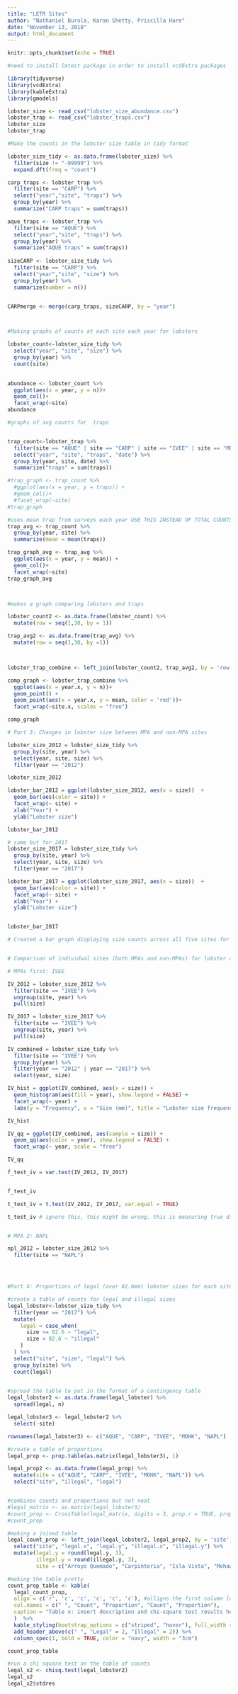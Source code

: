 ```yaml
---
title: "LETR Sites"
author: "Nathaniel Burola, Karan Shetty, Priscilla Hare"
date: "November 13, 2018"
output: html_document
---
```


```r
knitr::opts_chunk$set(echo = TRUE)
```

```r
#need to install lmtest package in order to install vcdExtra packages

library(tidyverse)
library(vcdExtra)
library(kableExtra)
library(gmodels)

```

```r
lobster_size <- read_csv("lobster_size_abundance.csv")
lobster_trap <- read_csv("lobster_traps.csv")
lobster_size
lobster_trap
```


```r
#Make the counts in the lobster size table in tidy format

lobster_size_tidy <- as.data.frame(lobster_size) %>% 
  filter(size != "-99999") %>% 
  expand.dft(freq = "count")

```

```r

carp_traps <- lobster_trap %>% 
  filter(site == "CARP") %>% 
  select("year","site", "traps") %>% 
  group_by(year) %>% 
  summarize("CARP traps" = sum(traps)) 

aque_traps <- lobster_trap %>% 
  filter(site == "AQUE") %>% 
  select("year","site", "traps") %>% 
  group_by(year) %>% 
  summarize("AQUE traps" = sum(traps)) 
  
sizeCARP <- lobster_size_tidy %>% 
  filter(site == "CARP") %>% 
  select("year","site", "size") %>% 
  group_by(year) %>% 
  summarize(number = n()) 


CARPmerge <- merge(carp_traps, sizeCARP, by = "year")




```

```r
#Making graphs of counts at each site each year for lobsters 

lobster_count<-lobster_size_tidy %>% 
  select("year", "site", "size") %>% 
  group_by(year) %>% 
  count(site) 

 
abundance <- lobster_count %>% 
  ggplot(aes(x = year, y = n))+
  geom_col()+
  facet_wrap(~site)
abundance

```


```r

#graphs of avg counts for  traps


trap_count<-lobster_trap %>% 
  filter(site == "AQUE" | site == "CARP" | site == "IVEE" | site == "MOHK" |site == "NAPL") %>% 
  select("year", "site", "traps", "date") %>% 
  group_by(year, site, date) %>% 
  summarize("traps" = sum(traps)) 

#trap_graph <- trap_count %>% 
  #ggplot(aes(x = year, y = traps)) +
  #geom_col()+
  #facet_wrap(~site)
#trap_graph

#uses mean trap from surveys each year USE THIS INSTEAD OF TOTAL COUNTS ABOVE
trap_avg <- trap_count %>% 
  group_by(year, site) %>% 
  summarize(mean = mean(traps))

trap_graph_avg <- trap_avg %>% 
  ggplot(aes(x = year, y = mean)) +
  geom_col()+
  facet_wrap(~site)
trap_graph_avg




```

```r
#makes a graph comparing lobsters and traps

lobster_count2 <- as.data.frame(lobster_count) %>% 
  mutate(row = seq(1,30, by = 1))

trap_avg2 <- as.data.frame(trap_avg) %>% 
  mutate(row = seq(1,30, by =1))



lobster_trap_combine <- left_join(lobster_count2, trap_avg2, by = 'row')

comp_graph <- lobster_trap_combine %>% 
  ggplot(aes(x = year.x, y = n))+
  geom_point() +
  geom_point(aes(x = year.x, y = mean, color = 'red'))+
  facet_wrap(~site.x, scales = "free")

comp_graph
```



```r
# Part 3: Changes in lobster size between MPA and non-MPA sites

lobster_size_2012 = lobster_size_tidy %>%
  group_by(site, year) %>%
  select(year, site, size) %>% 
  filter(year == "2012")

lobster_size_2012

lobster_bar_2012 = ggplot(lobster_size_2012, aes(x = size))  +
  geom_bar(aes(color = site)) +
  facet_wrap(~ site) +
  xlab("Year") +
  ylab("Lobster size")

lobster_bar_2012

# same but for 2017
lobster_size_2017 = lobster_size_tidy %>% 
  group_by(site, year) %>% 
  select(year, site, size) %>% 
  filter(year == "2017")

lobster_bar_2017 = ggplot(lobster_size_2017, aes(x = size))  +
  geom_bar(aes(color = site)) +
  facet_wrap(~ site) +
  xlab("Year") +
  ylab("Lobster size")


lobster_bar_2017

# Created a bar graph displaying size counts across all five sites for 2012 and 2017. WIP



```

```r
# Comparison of individual sites (both MPAs and non-MPAs) for lobster counts and sizes from 2012 and from 2017.

# MPAs first: IVEE

IV_2012 = lobster_size_2012 %>% 
  filter(site == "IVEE") %>%
  ungroup(site, year) %>% 
  pull(size)

IV_2017 = lobster_size_2017 %>% 
  filter(site == "IVEE") %>%
  ungroup(site, year) %>% 
  pull(size)

IV_combined = lobster_size_tidy %>% 
  filter(site == "IVEE") %>% 
  group_by(year) %>% 
  filter(year == "2012" | year == "2017") %>% 
  select(year, size)

IV_hist = ggplot(IV_combined, aes(x = size)) +
  geom_histogram(aes(fill = year), show.legend = FALSE) +
  facet_wrap(~ year) +
  labs(y = "Frequency", x = "Size (mm)", title = "Lobster size frequency at Isla Vista MPA in 2012 and 2017")

IV_hist

IV_qq = ggplot(IV_combined, aes(sample = size)) +
  geom_qq(aes(color = year), show.legend = FALSE) +
  facet_wrap(~ year, scale = "free")

IV_qq

f_test_iv = var.test(IV_2012, IV_2017)


f_test_iv

t_test_iv = t.test(IV_2012, IV_2017, var.equal = TRUE)

t_test_iv # ignore this, this might be wrong. this is measuring true difference in mass when I think it should be difference in counts


# MPA 2: NAPL

npl_2012 = lobster_size_2012 %>% 
  filter(site == "NAPL")





```











```r
#Part 4: Proportions of legal (over 82.6mm) lobster sizes for each site

#create a table of counts for legal and illegal sizes
legal_lobster<-lobster_size_tidy %>% 
  filter(year == "2017") %>% 
  mutate(
    legal = case_when(
      size >= 82.6 ~ "legal",
      size < 82.6 ~ "illegal"
    )
  ) %>% 
  select("site", "size", "legal") %>% 
  group_by(site) %>% 
  count(legal) 
  

#spread the table to put in the format of a contingency table
legal_lobster2 <- as.data.frame(legal_lobster) %>% 
  spread(legal, n) 

legal_lobster3 <- legal_lobster2 %>% 
  select(-site)

rownames(legal_lobster3) <- c("AQUE", "CARP", "IVEE", "MOHK", "NAPL")

#create a table of proportions
legal_prop <- prop.table(as.matrix(legal_lobster3), 1)

legal_prop2 <- as.data.frame(legal_prop) %>% 
  mutate(site = c("AQUE", "CARP", "IVEE", "MOHK", "NAPL")) %>% 
  select("site", "illegal", "legal")


#combines counts and proportions but not neat
#legal_matrix <- as.matrix(legal_lobster3)
#count_prop <- CrossTable(legal_matrix, digits = 3, prop.r = TRUE, prop.c = FALSE, prop.t = FALSE, prop.chisq = FALSE)
#count_prop

#making a joined table
legal_count_prop <- left_join(legal_lobster2, legal_prop2, by = 'site') %>% 
  select("site", "legal.x", "legal.y", "illegal.x", "illegal.y") %>% 
  mutate(legal.y = round(legal.y, 3),
         illegal.y = round(illegal.y, 3),
         site = c("Arroyo Quemado", "Carpinteria", "Isla Vista", "Mohawk Reef", "Naples Reef" ))

#making the table pretty  
count_prop_table <- kable(
  legal_count_prop, 
  align = c('r', 'c', 'c', 'c', 'c', 'c'), #alligns the first column left, and all subsequent columns centered
  col.names = c(" ", "Count", "Proportion", "Count", "Proportion"), 
  caption = "Table x: insert description and chi-square test results here)." 
  )  %>%  
  kable_styling(bootstrap_options = c("striped", "hover"), full_width = FALSE, font_size = 12) %>% 
  add_header_above(c(" ", "Legal" = 2, "Illegal" = 2)) %>%
  column_spec(1, bold = TRUE, color = "navy", width = "3cm")

count_prop_table

#run a chi square test on the table of counts
legal_x2 <- chisq.test(legal_lobster2)
legal_x2
legal_x2$stdres
```

